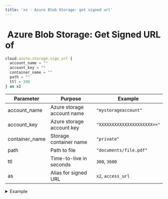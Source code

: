 ```yaml
---
title: 'xs - Azure Blob Storage: get signed url'
---
```


# <img src="../assets/docuBadge (11).png" alt="" data-size="line"> Azure Blob Storage: Get Signed URL of <a href="#xs-azuregetsignedurl" id="xs-azuregetsignedurl"></a>

```javascript
cloud.azure.storage.sign_url {
  account_name = ""
  account_key = ""
  container_name = ""
  path = ""
  ttl = 300
} as x2
```

| Parameter       | Purpose                    | Example                     |
| --------------- | -------------------------- | --------------------------- |
| account\_name   | Azure storage account name | `"mystorageaccount"`        |
| account\_key    | Azure storage account key  | `"XXXXXXXXXXXXXXXXXXXXX=="` |
| container\_name | Storage container name     | `"private"`                 |
| path            | Path to file               | `"documents/file.pdf"`      |
| ttl             | Time-to-live in seconds    | `300`, `3600`               |
| as              | Alias for signed URL       | `x2`, `access_url`          |

<details>

<summary>Example</summary>

```javascript
cloud.azure.storage.sign_url {
  account_name = $env.AZURE_ACCOUNT_NAME
  account_key = $env.AZURE_ACCOUNT_KEY
  container_name = "secure-files"
  path = "private/"|add:$file.path
  ttl = 1800
} as download_url
```

* Generates SAS token URL for temporary access
* URL expires after specified TTL
* Useful for secure file sharing
* Works with private containers

</details>

